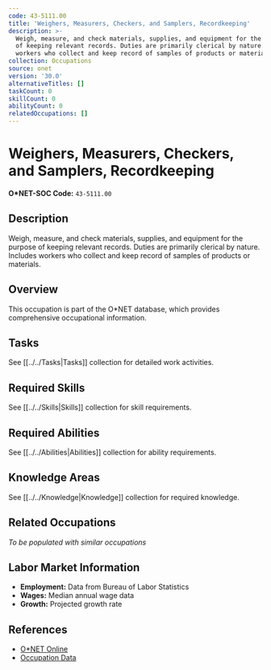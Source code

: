 ```yaml
---
code: 43-5111.00
title: 'Weighers, Measurers, Checkers, and Samplers, Recordkeeping'
description: >-
  Weigh, measure, and check materials, supplies, and equipment for the purpose
  of keeping relevant records. Duties are primarily clerical by nature. Includes
  workers who collect and keep record of samples of products or materials.
collection: Occupations
source: onet
version: '30.0'
alternativeTitles: []
taskCount: 0
skillCount: 0
abilityCount: 0
relatedOccupations: []
---
```

# Weighers, Measurers, Checkers, and Samplers, Recordkeeping

**O*NET-SOC Code:** `43-5111.00`

## Description

Weigh, measure, and check materials, supplies, and equipment for the purpose of keeping relevant records. Duties are primarily clerical by nature. Includes workers who collect and keep record of samples of products or materials.

## Overview

This occupation is part of the O*NET database, which provides comprehensive occupational information.

## Tasks

See [[../../Tasks|Tasks]] collection for detailed work activities.

## Required Skills

See [[../../Skills|Skills]] collection for skill requirements.

## Required Abilities

See [[../../Abilities|Abilities]] collection for ability requirements.

## Knowledge Areas

See [[../../Knowledge|Knowledge]] collection for required knowledge.

## Related Occupations

*To be populated with similar occupations*

## Labor Market Information

- **Employment:** Data from Bureau of Labor Statistics
- **Wages:** Median annual wage data
- **Growth:** Projected growth rate

## References

- [O*NET Online](https://www.onetonline.org/link/summary/43-5111.00)
- [Occupation Data](https://www.onetcenter.org/)
